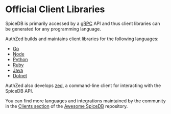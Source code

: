 # Official Client Libraries

SpiceDB is primarily accessed by a [gRPC] API and thus client libraries can be generated for any programming language.

AuthZed builds and maintains client libraries for the following languages:

- [Go](https://github.com/authzed/authzed-go)
- [Node](https://github.com/authzed/authzed-node)
- [Python](https://github.com/authzed/authzed-py)
- [Ruby](https://github.com/authzed/authzed-rb)
- [Java](https://github.com/authzed/authzed-java)
- [Dotnet](https://github.com/authzed/authzed-dotnet)

AuthZed also develops [zed], a command-line client for interacting with the SpiceDB API.

You can find more languages and integrations maintained by the community in the [Clients section] of the [Awesome SpiceDB] repository.

[grpc]: https://grpc.io
[zed]: https://github.com/authzed/zed
[clients section]: https://github.com/authzed/awesome-spicedb#clients
[awesome spicedb]: https://github.com/authzed/awesome-spicedb
